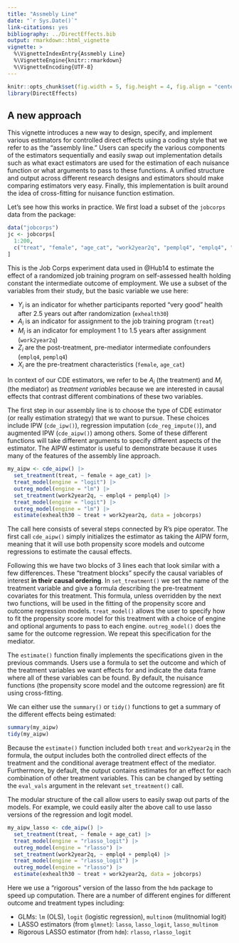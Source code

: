 ```yaml
---
title: "Assmebly Line"
date: "`r Sys.Date()`"
link-citations: yes
bibliography: ../DirectEffects.bib
output: rmarkdown::html_vignette
vignette: >
  %\VignetteIndexEntry{Assmebly Line}
  %\VignetteEngine{knitr::rmarkdown}
  %\VignetteEncoding{UTF-8}
---
```



```r
knitr::opts_chunk$set(fig.width = 5, fig.height = 4, fig.align = "center")
library(DirectEffects) 
```

## A new approach

This vignette introduces a new way to design, specify, and implement various estimators for controlled direct effects using a coding style that we refer to as the "assembly line." Users can specify the various components of the estimators sequentially and easily swap out implementation details such as what exact estimators are used for the estimation of each nuisance function or what arguments to pass to these functions. A unified structure and output across different research designs and estimators should make comparing estimators very easy. Finally, this implementation is built around the idea of cross-fitting for nuisance function estimation. 

Let's see how this works in practice. We first load a subset of the `jobcorps` data from the package:
```r
data("jobcorps")
jc <- jobcorps[
  1:200,
  c("treat", "female", "age_cat", "work2year2q", "pemplq4", "emplq4", "exhealth30")
]
```

This is the Job Corps experiment data used in @Hub14 to estimate the effect of a randomized job training program on self-assessed health holding constant the intermediate outcome of employment. We use a subset of the variables from their study, but the basic variable we use here:

* $Y_i$ is an indicator for whether participants reported "very good" health after 2.5 years out after randomization (`exhealth30`)
* $A_i$ is an indicator for assignment to the job training program (`treat`)
* $M_i$ is an indicator for employment 1 to 1.5 years after assignment (`work2year2q`)
* $Z_i$ are the post-treatment, pre-mediator intermediate confounders (`emplq4`, `pemplq4`)
* $X_i$ are the pre-treatment characteristics (`female`, `age_cat`)


In context of our CDE estimators, we refer to be $A_i$ (the treatment) and $M_i$ (the mediator) as *treatment variables* because we are interested in causal effects that contrast different combinations of these two variables. 

The first step in our assembly line is to choose the type of CDE estimator (or really estimation strategy) that we want to pursue. These choices include IPW (`cde_ipw()`), regression imputation (`cde_reg_impute()`), and augmented IPW (`cde_aipw()`) among others. Some of these different functions will take different arguments to specify different aspects of the estimator. The AIPW estimator is useful to demonstrate because it uses many of the features of the assembly line approach. 

```r
my_aipw <- cde_aipw() |>
  set_treatment(treat, ~ female + age_cat) |>
  treat_model(engine = "logit") |>
  outreg_model(engine = "lm") |>
  set_treatment(work2year2q, ~ emplq4 + pemplq4) |>
  treat_model(engine = "logit") |>
  outreg_model(engine = "lm") |>
  estimate(exhealth30 ~ treat + work2year2q, data = jobcorps)
```

The call here consists of several steps connected by R's pipe operator. The first call `cde_aipw()` simply initializes the estimator as taking the AIPW form, meaning that it will use both propensity score models and outcome regressions to estimate the causal effects. 

Following this we have two blocks of 3 lines each that look similar with a few differences. These "treatment blocks" specify the causal variables of interest **in their causal ordering**. In `set_treatment()` we set the name of the treatment variable and give a formula describing the pre-treatment covariates for this treatment. This formula, unless overridden by the next two functions, will be used in the fitting of the propensity score and outcome regression models. `treat_model()` allows the user to specify how to fit the propensity score model for this treatment with a choice of engine and optional arguments to pass to each engine. `outreg_model()` does the same for the outcome regression. We repeat this specification for the mediator. 

The `estimate()` function finally implements the specifications given in the previous commands. Users use a formula to set the outcome and which of the treatment variables we want effects for and indicate the data frame where all of these variables can be found. By default, the nuisance functions (the propensity score model and the outcome regression) are fit using cross-fitting. 

We can either use the `summary()` or `tidy()` functions to get a summary of the different effects being estimated:

```r
summary(my_aipw)
tidy(my_aipw)
```

Because the `estimate()` function included both `treat` and `work2year2q` in the formula, the output includes both  the controlled direct effects of the treatment and the conditional average treatment effect of the mediator. Furthermore, by default, the output contains estimates for an effect for each combination of other treatment variables. This can be changed by setting the `eval_vals` argument in the relevant `set_treatment()` call. 

The modular structure of the call allow users to easily swap out parts of the models. For example, we could easily alter the above call to use lasso versions of the regression and logit model.

```r
my_aipw_lasso <- cde_aipw() |>
  set_treatment(treat, ~ female + age_cat) |>
  treat_model(engine = "rlasso_logit") |>
  outreg_model(engine = "rlasso") |>
  set_treatment(work2year2q, ~ emplq4 + pemplq4) |>
  treat_model(engine = "rlasso_logit") |>
  outreg_model(engine = "rlasso") |>
  estimate(exhealth30 ~ treat + work2year2q, data = jobcorps)
```

Here we use a "rigorous" version of the lasso from the `hdm` package to speed up computation. There are a number of different engines for different outcome and treatment types including:

- GLMs: `lm` (OLS), `logit` (logistic regression), `multinom` (mulitnomial logit)
- LASSO estimators (from `glmnet`): `lasso`, `lasso_logit`, `lasso_multinom`
- Rigorous LASSO estimator (from `hdm`): `rlasso`, `rlasso_logit`

